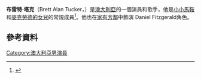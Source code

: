 {{Infobox person
| name                    = Brett Tucker
| image                   =
| imagesize               = 
| caption                 = 
| birthname               = Brett Alan Tucker
| birth_date               = {{Birth date and age|df=yes|1972|5|21}}
| birth_place              =[[澳大利亞|澳大利亞]][[墨爾本|墨爾本]]
| death_date               = 
| death_place              = 
| othername               = 
| occupation              = 演員，歌手
| yearsactive             = 1992–現在
| spouse                  = 
| domesticpartner         = 
| website                 = 
}}
'''布雷特·塔克'''（Brett Alan Tucker，{{bd|1972年|5月21日}}）是[[澳大利亞|澳大利亞]]的一個演員和歌手，他是[[小小馬鞍|小小馬鞍]]和[[麥克勞德的女兒|麥克勞德的女兒]]的常規成員<ref>{{Cite web | url=http://www.stagediary.com/reviews63.html#thewomaninblack | title=StageDiary Review | deadurl=yes | archiveurl=https://web.archive.org/web/20160303174251/http://www.stagediary.com/reviews63.html#thewomaninblack | archivedate=2016-03-03 }}</ref>。他也在[[家有芳鄰|家有芳鄰]]中飾演 Daniel Fitzgerald角色。
==參考資料==
{{Reflist}}
[[Category:澳大利亞男演員|Category:澳大利亞男演員]]